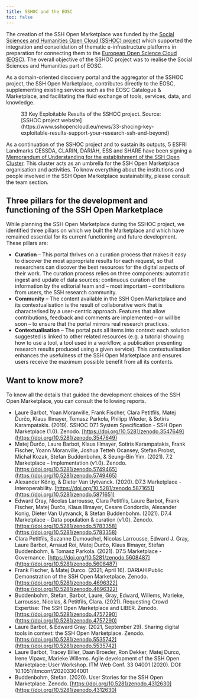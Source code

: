 ```yaml
---
title: SSHOC and the EOSC
toc: false
---
```

The creation of the SSH Open Marketplace was funded by the [Social Sciences and Humanities Open Cloud (SSHOC) project](https://cordis.europa.eu/project/id/823782) which supported the integration and consolidation of thematic e-infrastructure platforms in preparation for connecting them to the [European Open Science Cloud (EOSC)](https://sshopencloud.eu/sshoc-eosc). The overall objective of the SSHOC project was to realise the Social Sciences and Humanities part of EOSC.

As a domain-oriented discovery portal and the aggregator of the SSHOC project, the SSH Open Marketplace, contributes directly to the EOSC, supplementing existing services such as the EOSC Catalogue & Marketplace, and facilitating the fluid exchange of tools, services, data, and knowledge.

<Figure src="/assets/content/images/about/sshoc-eosc/sshoc-kers.jpg" alignment="stretch">
  33 Key Exploitable Results of the SSHOC project. Source: [SSHOC project website](https://www.sshopencloud.eu/news/33-shocing-key-exploitable-results-support-your-research-ssh-and-beyond)
</Figure>

As a continuation of the SSHOC project and to sustain its outputs, 5 ESFRI Landmarks CESSDA, CLARIN, DARIAH, ESS and SHARE have been signing a [Memorandum of Understanding for the establishment of the SSH Open Cluster](https://www.sshopencloud.eu/news/sshoc-signs-mou-bolster-cloud-services-social-science-and-humanities). This cluster acts as an umbrella for the SSH Open Marketplace organisation and activities. To know everything about the institutions and people involved in the SSH Open Marketplace sustainability, please consult the team section.

## Three pillars for the development and functioning of the SSH Open Marketplace

While planning the SSH Open Marketplace during the SSHOC project, we identified three pillars on which we built the Marketplace and which have remained essential for its current functioning and future development. These pillars are:

* **Curation** – This portal thrives on a curation process that makes it easy to discover the most appropriate results for each request, so that researchers can discover the best resources for the digital aspects of their work. The curation process relies on three components: automatic ingest and update of data sources; continuous curation of the information by the editorial team and – most important – contributions from users, the SSH research community.
* **Community** – The content available in the SSH Open Marketplace and its contextualisation is the result of collaborative work that is characterised by a user-centric approach. Features that allow contributions, feedback and comments are implemented – or will be soon – to ensure that the portal mirrors real research practices.
* **Contextualisation** – The portal puts all items into context: each solution suggested is linked to other related resources (e.g. a tutorial showing how to use a tool, a tool used in a workflow, a publication presenting research results produced using a given service). This contextualisation enhances the usefulness of the SSH Open Marketplace and ensures users receive the maximum possible benefit from all its contents.

## Want to know more?

To know all the details that guided the development choices of the SSH Open Marketplace, you can consult the following reports.

* Laure Barbot, Yoan Moranville, Frank Fischer, Clara Petitfils, Matej Ďurčo, Klaus Illmayer, Tomasz Parkoła, Philipp Wieder, & Sotiris Karampatakis. (2019). SSHOC D7.1 System Specification - SSH Open Marketplace (1.0). Zenodo. [https://doi.org/10.5281/zenodo.3547649](https://doi.org/10.5281/zenodo.3547649)
* Matej Ďurčo, Laure Barbot, Klaus Illmayer, Sotiris Karampatakis, Frank Fischer, Yoann Moranville, Joshua Tetteh Ocansey, Stefan Probst, Michał Kozak, Stefan Buddenbohm, & Seung-Bin Yim. (2021). 7.2 Marketplace – Implementation (v1.0). Zenodo. [https://doi.org/10.5281/zenodo.5749465](https://doi.org/10.5281/zenodo.5749465)
* Alexander König, & Dieter Van Uytvanck. (2020). D7.3 Marketplace - Interoperability. [https://doi.org/10.5281/zenodo.5871651](https://doi.org/10.5281/zenodo.5871651)
* Edward Gray, Nicolas Larrousse, Clara Petitfils, Laure Barbot, Frank Fischer, Matej Ďurčo, Klaus Illmayer, Cesare Condordia, Alexander Konig, Dieter Van Uytvanck, & Stefan Buddenbohm. (2021). D7.4 Marketplace – Data population & curation (v1.0). Zenodo. [https://doi.org/10.5281/zenodo.5783358](https://doi.org/10.5281/zenodo.5783358)
* Clara Petitfils, Suzanne Dumouchel, Nicolas Larrousse, Edward J. Gray, Laure Barbot, Arnaud Roi, Matej Ďurčo, Klaus Illmayer, Stefan Buddenbohm, & Tomasz Parkola. (2021). D7.5 Marketplace - Governance. [https://doi.org/10.5281/zenodo.5608487](https://doi.org/10.5281/zenodo.5608487)
* Frank Fischer, & Matej Durco. (2021, April 16). DARIAH Public Demonstration of the SSH Open Marketplace. Zenodo. [https://doi.org/10.5281/zenodo.4696322](https://doi.org/10.5281/zenodo.4696322)
* Buddenbohm, Stefan, Barbot, Laure, Gray, Edward, Willems, Marieke, Larrousse, Nicolas, & Petitfils, Clara. (2021). Requesting Crowd Expertise: The SSH Open Marketplace and LIBER. Zenodo. [https://doi.org/10.5281/zenodo.4757290](https://doi.org/10.5281/zenodo.4757290)
* Laure Barbot, & Edward Gray. (2021, September 29). Sharing digital tools in context: the SSH Open Marketplace. Zenodo. [https://doi.org/10.5281/zenodo.5535742](https://doi.org/10.5281/zenodo.5535742)
* Laure  Barbot, Tracey  Biller, Daan  Broeder, Ron  Dekker, Matej  Durco, Irene  Vipavc, Marieke  Willems. Agile development of the SSH Open Marketplace: User Workshop. ITM Web Conf. 33 04001 (2020). DOI: 10.1051/itmconf/20203304001
* Buddenbohm, Stefan. (2020). User Stories for the SSH Open Marketplace. Zenodo. [https://doi.org/10.5281/zenodo.4312630](https://doi.org/10.5281/zenodo.4312630)
